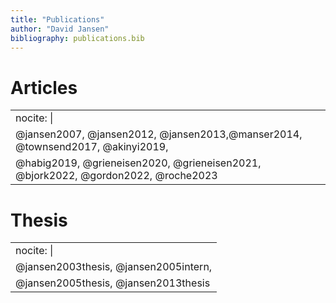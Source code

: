 ---
title: "Publications"
author: "David Jansen"
bibliography: publications.bib
---

# Articles

---
nocite: |
  @jansen2007, @jansen2012, @jansen2013,@manser2014, @townsend2017, @akinyi2019,
  @habig2019, @grieneisen2020, @grieneisen2021, @bjork2022, @gordon2022, @roche2023
---

# Thesis

---
nocite: |
  @jansen2003thesis, @jansen2005intern,
  @jansen2005thesis, @jansen2013thesis
---
